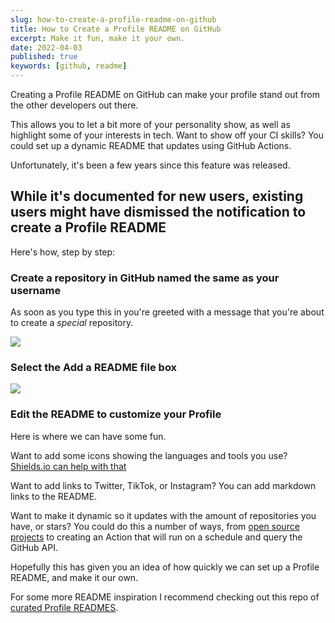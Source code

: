 ```yaml
---
slug: how-to-create-a-profile-readme-on-github
title: How to Create a Profile README on GitHub
excerpt: Make it fun, make it your own.
date: 2022-04-03
published: true
keywords: [github, readme]
---
```


Creating a Profile README on GitHub can make your profile stand out from the
other developers out there.

This allows you to let a bit more of your personality show, as well as highlight
some of your interests in tech. Want to show off your CI skills? You could set
up a dynamic README that updates using GitHub Actions.

Unfortunately, it's been a few years since this feature was released.

## While it's documented for new users, existing users might have dismissed the notification to create a Profile README

Here's how, step by step:

### Create a repository in GitHub named the same as your username

As soon as you type this in you're greeted with a message that you're about to
create a _special_ repository.

![](./images/github-toast.png)

### Select the Add a README file box

![](./images/github-options.png)

### Edit the README to customize your Profile

Here is where we can have some fun.

Want to add some icons showing the languages and tools you use?
[Shields.io can help with that](https://shields.io)

Want to add links to Twitter, TikTok, or Instagram? You can add markdown links
to the README.

Want to make it dynamic so it updates with the amount of repositories you have,
or stars? You could do this a number of ways, from
[open source projects](https://github.com/anuraghazra/github-readme-stats) to
creating an Action that will run on a schedule and query the GitHub API.

Hopefully this has given you an idea of how quickly we can set up a Profile
README, and make it our own.

For some more README inspiration I recommend checking out this repo of
[curated Profile READMES](https://github.com/abhisheknaiidu/awesome-github-profile-readm.e).
